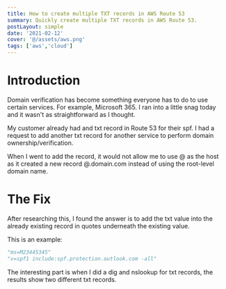 ```yaml
---
title: How to create multiple TXT records in AWS Route 53
summary: Quickly create multiple TXT records in AWS Route 53.
postLayout: simple
date: '2021-02-12'
cover: '@/assets/aws.png'
tags: ['aws','cloud']
---
```


# Introduction

Domain verification has become something everyone has to do to use certain services. For example, Microsoft 365. I ran into a little snag today and it wasn't as straightforward as I thought.

My customer already had and txt record in Route 53 for their spf. I had a request to add another txt record for another service to perform domain ownership/verification.

When I went to add the record, it would not allow me to use @ as the host as it created a new record @.domain.com instead of using the root-level domain name.

# The Fix
After researching this, I found the answer is to add the txt value into the already existing record in quotes underneath the existing value.

This is an example:

```python
"ms=M23445345"
"v=spf1 include:spf.protection.outlook.com -all"
```

The interesting part is when I did a dig and nslookup for txt records, the results show two different txt records.